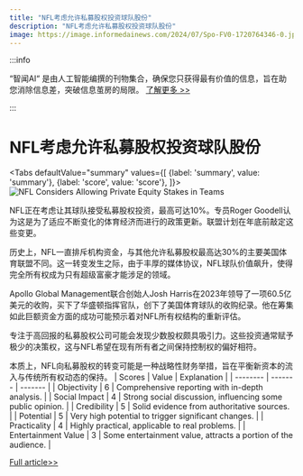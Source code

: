 ```yaml
---
title: "NFL考虑允许私募股权投资球队股份"
description: "NFL考虑允许私募股权投资球队股份"
image: https://image.informedainews.com/2024/07/Spo-FV0-1720764346-0.jpg
---
```



:::info

“智闻AI“ 是由人工智能编撰的刊物集合，确保您只获得最有价值的信息，旨在助您消除信息差，突破信息茧房的局限。  [了解更多 >>](/)

:::

# NFL考虑允许私募股权投资球队股份


<Tabs
	defaultValue="summary"
	values={[
	{label: 'summary', value: 'summary'},
	{label: 'score', value: 'score'},
]}>
<TabItem value="summary">
<img
  src="https://image.informedainews.com/2024/07/Spo-FV0-1720764346-0.jpg"
  alt="NFL Considers Allowing Private Equity Stakes in Teams"
/>



NFL正在考虑让其球队接受私募股权投资，最高可达10%。专员Roger Goodell认为这是为了适应不断变化的体育经济而进行的政策更新。联盟计划在年底前敲定这些变更。

历史上，NFL一直排斥机构资金，与其他允许私募股权最高达30%的主要美国体育联盟不同。这一转变发生之际，由于丰厚的媒体协议，NFL球队价值飙升，使得完全所有权成为只有超级富豪才能涉足的领域。

Apollo Global Management联合创始人Josh Harris在2023年领导了一项60.5亿美元的收购，买下了华盛顿指挥官队，创下了美国体育球队的收购纪录。他在筹集如此巨额资金方面的成功可能预示着对NFL所有权结构的重新评估。

专注于高回报的私募股权公司可能会发现少数股权颇具吸引力。这些投资通常赋予极少的决策权，这与NFL希望在现有所有者之间保持控制权的偏好相符。

本质上，NFL向私募股权的转变可能是一种战略性财务举措，旨在平衡新资本的流入与传统所有权动态的保持。
</TabItem>
<TabItem value="score">
	| Scores     | Value   | Explanation |
	| -------- | ------- | ------- |
	| Objectivity  | 6    | Comprehensive reporting with in-depth analysis.    |
	| Social Impact | 4     | Strong social discussion, influencing some public opinion.    |
	| Credibility    | 5    | Solid evidence from authoritative sources.    |
	| Potential    | 5    | Very high potential to trigger significant changes.    |
	| Practicality    | 4    | Highly practical, applicable to real problems.    |
	| Entertainment Value    | 3    | Some entertainment value, attracts a portion of the audience.    |
</TabItem>
</Tabs>

[Full article>>](https://www.cnbc.com/2024/07/11/nfl-open-to-private-equity-team-ownership-roger-goodell-says.html)
